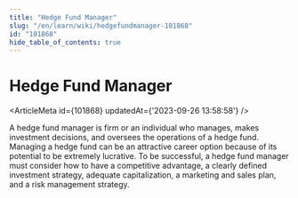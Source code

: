 ```yaml
---
title: "Hedge Fund Manager"
slug: "/en/learn/wiki/hedgefundmanager-101868"
id: "101868"
hide_table_of_contents: true
---
```



# Hedge Fund Manager

<ArticleMeta id={101868} updatedAt={'2023-09-26 13:58:58'} />
<div className='border-solid border-b border-t-0 my-4 border-[var(--ifm-color-gray-300)]' />

A hedge fund manager is firm or an individual who manages, makes investment decisions, and oversees the operations of a hedge fund. Managing a hedge fund can be an attractive career option because of its potential to be extremely lucrative. To be successful, a hedge fund manager must consider how to have a competitive advantage, a clearly defined investment strategy, adequate capitalization, a marketing and sales plan, and a risk management strategy.
